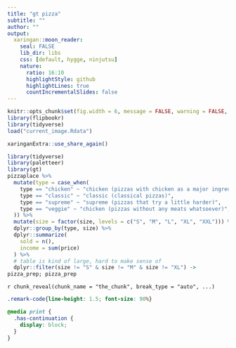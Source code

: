 ```yaml
---
title: "gt pizza"
subtitle: ""
author: ""
output:
  xaringan::moon_reader:
    seal: FALSE
    lib_dir: libs
    css: [default, hygge, ninjutsu]
    nature:
      ratio: 16:10
      highlightStyle: github
      highlightLines: true
      countIncrementalSlides: false
---
```




```r
knitr::opts_chunk$set(fig.width = 6, message = FALSE, warning = FALSE, comment = "", cache = F)
library(flipbookr)
library(tidyverse)
load("current_image.Rdata")
```


```r
xaringanExtra::use_share_again()
```


```r
library(tidyverse)
library(paletteer)
library(gt)
pizzaplace %>%
  mutate(type = case_when(
    type == "chicken" ~ "chicken (pizzas with chicken as a major ingredient)",
    type == "classic" ~ "classic (classical pizzas)",
    type == "supreme" ~ "supreme (pizzas that try a little harder)",
    type == "veggie" ~ "chicken (pizzas without any meats whatsoever)",
  )) %>%
  mutate(size = factor(size, levels = c("S", "M", "L", "XL", "XXL"))) %>%
  dplyr::group_by(type, size) %>%
  dplyr::summarize(
    sold = n(),
    income = sum(price)
  ) %>% 
  # table is kind of large, hard to make sense of
  dplyr::filter(size != "S" & size != "M" & size != "XL") ->
pizza_prep; pizza_prep
```

`r chunk_reveal(chunk_name = "the_chunk", break_type = "auto", ...)`



```css
.remark-code{line-height: 1.5; font-size: 90%}

@media print {
  .has-continuation {
    display: block;
  }
}
```

